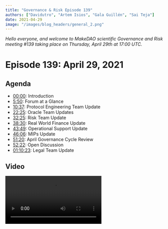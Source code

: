 ```yaml
---
title: "Governance & Risk Episode 139"
authors: ["Davidutro", "Artem Isios", "Gala Guillén", "Sai Teja"]
date: 2021-04-29
image: "/images/blog_headers/general_2.png"
---
```


_Hello everyone, and welcome to MakeDAO scientific Governance and Risk meeting #139 taking place on Thursday, April 29th at 17:00 UTC._

# Episode 139: April 29, 2021

## Agenda

- [00:00](https://youtu.be/ZKMRegxLLXU): Introduction
- [5:50](https://youtu.be/ZKMRegxLLXU?t=350): Forum at a Glance
- [10:37](https://youtu.be/ZKMRegxLLXU?t=637): Protocol Engineering Team Update
- [22:25](https://youtu.be/ZKMRegxLLXU?t=1345): Oracle Team Updates
- [32:25](https://youtu.be/ZKMRegxLLXU?t=1945): Risk Team Update
- [38:30](https://youtu.be/ZKMRegxLLXU?t=2309): Real World Finance Update
- [43:49](https://youtu.be/ZKMRegxLLXU?t=2621): Operational Support Update
- [46:06](https://youtu.be/ZKMRegxLLXU?t=2763): MIPs Update
- [51:20](https://youtu.be/ZKMRegxLLXU?t=3080): April Governance Cycle Review
- [52:22](https://youtu.be/ZKMRegxLLXU?t=3142): Open Discussion
- [01:10:23](https://youtu.be/ZKMRegxLLXU?t=4223): Legal Team Update

## Video

<Video src="https://youtu.be/ZKMRegxLLXU" />

## Introduction

### Agenda and Preamble

#### LongForWisdom

[00:00](https://youtu.be/ZKMRegxLLXU)

- Hello everyone, and welcome to MakeDAO scientific Governance and Risk meeting #139 taking place on Thursday, April 29th at 17:00 UTC. My name is LongForWisdom, and I'm the Governance facilitator for MakerDAO.
- Feel free to interrupt. If you have comments or questions for any of those giving updates, please ask.

## Governance Update

#### Payton Rose

[01:13](https://youtu.be/ZKMRegxLLXU?t=73)

- It has been a busy Governance week. Two executives have passed our [standard weekly executive](https://vote.makerdao.com/executive/system-surplus-buffer-increase-and-burn-parameter-changes-yfi-a-addition-to-liquidations-2-0?network=mainnet#proposal-detail) that includes the system surplus buffer increase, burn parameter changes, and also YFI-A addition to Liq 2.0. Before the call, we were discussing the burner and surplus buffer. Sam will now jump in and talk about the lerp module he wrote that will go live.
  - SamM: We are using the lerp module to increase the surplus buffer. It's set to go from 30 to 60 million beginning tomorrow morning. It will take 99 days to meet the 60 million, targeting approximately 75% towards the surplus buffer and 25% toward the burner.
    - Payton: Awesome! And it's permissionless as well, which is exciting.
- The other executive that passed was our [Monthly Governance Cycle](https://vote.makerdao.com/polling/QmTxRwyh?network=mainnet#poll-detail) containing all the MIPs for the last month. Big congratulations to our four new core units being Content Production, Growth, MakerDAO Shop, and Protocol Engineering.
- We also had the [Declaration of Intent for eurDai](https://forum.makerdao.com/t/mip13c3-sp10-declaration-of-intent-eurdai/6766/17) and [MIP amendments](https://vote.makerdao.com/executive/approve-april-2021-governance-cycle?network=mainnet#proposal-detail) that passed for MIPs 4, 9, and 0. Those MIP sets added second collateral greenlight poll and allowed MIPs to be amended via the weekly cycle for their first three months of passage. Check that out if you want more detailed information.
- Concerning polls, [all four Liq 2.0 polls](https://forum.makerdao.com/t/maker-relay-ep-42/7673/1) passed. This will be moving wBTC-A and all three ETH Vaults into the Liq 2.0 framework slated for tomorrow's vote.
- Reminder: there are four days left to submit your greenlight votes on the most recent collaterals.
- Concerning Gov Alpha, we will have a meeting today with some parties interested in voting delegates. We will discuss the process and the framework. Hopefully, we'll have a detailed update on that next week.
- We are working on a GitBook Maker operation manual to assist with protocol knowledge and procedures. It is going to be helpful. We are drafting some changes to the Forum organization, so don't get too attached to the home page. We are going to be switching things around for the better.

#### Questions

- Aaron: Does the lerp module take into account the payroll deductions from the surplus buffer?
  - SamM: No. When it was crafted, we were not certain that it was going to pass.
  - Brian McMichael: Payrolls are ultimately going to be handled by the Keg, a streaming solution. The lerp is more of a point-to-point, but Keg's purpose was built for this. We'll get that out soon.
  - SamM: Coincidentally, the liquidations from yesterday completely countered the budget.
  - LongForWisdom: Yes, that's probably true.

## Weekly Updates

### Forum at a Glance

#### Payton

[5:50](https://youtu.be/ZKMRegxLLXU?t=350)

[Forum at a Glance - Forum Thread](https://forum.makerdao.com/t/forum-at-a-glance-april-23-29/7728)

##### Three-Point Summary

- “Holy liquidations Batman!” April 28th saw over \$15M of ETH effectively liquidated from ETH-B, ironically right before ETH hit an ATH.
- Liquidations revenue kick-started the burner, with over 300 MKR burned in 24 hours :fire:
- The peg remains strong, with ETH volatility likely to blame for a slight VWAP increase of DAI to \$1.002

##### Announcements

- Make sure to check out the [MIP45 Audit Summary](https://forum.makerdao.com/t/mip45-audit-summary/7612) if you haven’t had the chance yet!
- It’s the end of an era with the announcement that @Davidutro is [Retiring the Community Call](https://forum.makerdao.com/t/retiring-the-community-call/7694). It's sad. I'll leave it up to David!

#### David Utrobin

##### Community Call Farewell

[06:37](https://youtu.be/ZKMRegxLLXU?t=397)

- On Tuesday, I announced the end of the Community Call in its current form. The Community call has been the longest-running call at MakerDAO for the last few years. I've had the pleasure of hosting it. The Community Call covered weekly updates from Maker, issue discussion, special guests, and interesting technology in our space. The scope has been transformed and changed along with MakerDAO. As MakerDAO grows, we are seeing a large growth of specifically scoped community calls happening.
- I made a [forum post](https://forum.makerdao.com/t/retiring-the-community-call/7694) showing a graphic of the different types of public calls emerging. It appears to be the right time to retire the Community Call in its current form as a generalized community call. However, out of the ashes, phoenixes will rise (emphasis on the plural). I'm anticipating a lot of more tightly scoped calls. The Content Production Core Unit partnering with Growth and other Core Units will take over that Tuesday slot and do a version of the Community Call focusing on guests, BD verticals, etc. In the meantime, the Community Call is officially retired in its current form.

##### Discussions

- [Debt floor and smallholder consequences](https://forum.makerdao.com/t/debt-floor-and-smallholder-consequences/7637)
  - @jumnhy's first post to the forum asks about the state of the Debt Floor (dust) and what the community can be doing for small account holders.
- [Who do I call, if I want to call MakerDAO?](https://forum.makerdao.com/t/who-do-i-call-if-i-want-to-call-makerdao/7617)
  - @purrfection harks back to international politics and wonders how the DAO can effectively communicate with outside groups.

##### Signal Requests

- [Increase the DSR](https://forum.makerdao.com/t/signal-request-increase-the-dsr/7703)
  - @mrabino1 signals for an increase to the DAI Savings Rate, with multiple options for a “temperature check” of the community’s commitment to a positive DSR.
- [Adjust KNC-A Debt Ceiling](https://forum.makerdao.com/t/signal-request-adjust-knc-a-debt-ceiling/7706)
  - @monet-supply signals for action on KYC-A, following an announcement that KyberDAO will be moving to a new token.

### Protocol Engineering Team Update

#### Christopher Mooney

[10:37](https://youtu.be/ZKMRegxLLXU?t=637)

- It's a major accomplishment now that our team is called Protocol Engineering instead of Smart Contracts. Smart contract engineers are now moving from the foundation to a well-structured DAO. Hurrah!
- The Protocol Engineering team will be hosting office hours every Tuesday morning to make inquiries from other engineers in this space. You can also use #dev or #help on RocketChat for smaller inquiries.
- The Liq 2.0 executive is in Kovan, which includes all three Ethereum collateral types and wBTC. We're planning to put it on executive this Friday. It is big in terms of the number of assets under Liq 2.0. If there are any keepers on the call, Liquidations 2.0 is now taking liquidations. Still, we haven't seen anyone yet using the flash lending capability. There is a reference implementation of a keeper put out by the Integrations Team at the foundation. I want to encourage people to play with that and report any bugs for the two current active types, YFI, and LINK. If you manage to catch a liquidation or force liquidations yourself, and if there's a bug, please report it in #dev on RocketChat.
- The strength of Liquidations 2.0 helps us lean on Defi and single block composability to provide the liquidity to backstop the protocol without having a minimum of one keeper running on all the collateral types using that type of liquidation. We're in the same paradigm that we're with Liq 1.2, in which we need UIs or capitalized keepers to show up. It's going to be important that a keeper is running by next week.
  - Brian: I want to reiterate on the keepers. We had the big wave of liquidations the other day. Those went well with the Liq 1.0 system, and at this point, we've got a better infrastructure build-up around Liq 1.0 than we will around Liq 2.0 in the week. There are a lot of opportunities. If we have another drawdown, we're not in the same place infrastructure-wise as we're with the current system. If somebody else doesn't do it, we'll put out something for a hackathon project because we could use several different reference implementations. We would all like to have more versions of keepers that can interact with the system; ideally, we will integrate with AMMs, which will solve many problems. Still, after the Black Thursday event, we made many assumptions that 'if we build, they will come,' but that did not work. We need your help going forward.
  - Kurt: For future upgrades, the system should prioritize having more infrastructure in place and tested beyond smart contracts before rolling out to significantly large collaterals within two weeks. That is a general risk management consideration for future engineering projects.
  - Chris: There's certainly risk with staying on Liq 1.2. The liquidation process that we just had that was over 18 million USD almost filled the liquidations box with that one vault that gas liquidated. It's difficult to know the old auction systems and how well-capitalized these things will be. It's nerve-wracking at the beginning to see the bids. We were down around 12 million. We were undercapitalized by 12 million on that before the auctions were completed. There's a risk if we don't move as well.
  - Brian: On behalf of everyone from the protocol Engineering team, I want to thank the Maker community for making this transition possible.
- Chris: Regarding mandated actors, there's a multi-sig that has multiple members across multiple teams that were funded or will be funded once the monthly executive is executed. It will roughly put three months' worth of monthly operating expenses for the Protocol Engineering team into a smart contract that would be available in case of an emergency. Right now, it's funded through Dai. However, this is intended to use for emergencies. There is an entire class of emergencies concerning Dai losing value or becoming volatile. It's better to swap that Dai for non-volatile equivalent assets like USDC. If we end up in an emergency, we've at least three months of funding that will help the team clean things up or reboot the protocol and whatever is needed as long as it isn't tied to the fate of Dai.
  - Brian: Benefit of this is we will get Dai back out in the market, and it's liquid. Second, if we take on collateral types like USDC and those that go bad on this, it's unlikely that those will also go bad in the same situation that Dai does. We're trying to diversifying some of the risks through other assets.

#### Questions

- LongForWisdom: With regards to transition, do you guys have the date that you're officially free?
  - Chris: I don't have an exact date, but it's around the first week of May.
  - Brian: The Foundation hasn't told us when they are firing us. We will let you know, haha.
- LongForWisdom: Should we consider delaying big ones until we have the solid infrastructure around Liq 2.0?
  - Chris: It has been considered, and it's that risk trade-off that we just mentioned. The assessment is that with too large a pullback, the old liquidation system can't perform well. We're confident that the new system can. It requires a back stopper running. The biggest risk is that we haven't seen that backstop keeper appears in the community, and foundations can't run one.
  - LongForWisdom: That seems strange to me. Liquidation works as long as there isn't a significant pullback. Wherein for Liq 2.0, we don't know the pullback effect. It could be bad if those keepers aren't up.
  - Chris: We know that the keepers that exist can handle around 20 million in liquidations. We could anticipate that the bidding we saw with these large liquidations can also occur on a 20 million liquidation. There're some assumptions baked into it, but I think that's fine.
  - Brian: If you got the skills, assume that you know there will be a huge opportunity for cheap collateral in a major pullback. However, if everybody has the same idea, then we will liquidate you at market price. If you're on your own and nobody else has done that, you're going to get some deals.

### Oracle Team Update

#### Nik Kunkel

[22:25](https://youtu.be/ZKMRegxLLXU?t=1345)

- We're getting ready to post the Oracle Core Unit proposal. I spend most of my days now speaking with lawyers, which is not so fun. Regarding the ABDK side of things, we are already in touch with them to complete the final audit reports and announce it soon as we get that information.
- We're going to redeploy all of the existing Uniswap LP oracles to the new version that, through the help of the SC team, especially Kurt, has been optimized. It's quite efficient and will save a lot of gas fees. We want to do the rollout within the next couple of weeks. It will be dependent on how much we're trying to stuff inside the executive votes. I am not sure what the SC team planned out there, but we may have to wait until the following week if it's a bloated spell. The gas limit was raised this past week. We may have more wiggle room than we think.
- There was a [dark feed that wanted to off-board](https://forum.makerdao.com/t/7555/1). They've already shut down their feed. We need to remove their key from the oracle SC. We also need to add a Defi saver. We will work with those guys to make sure that we get those into some spells. It's a heavy operation because every time we onboard or offboard oracles, we need to get on a call with them and add or remove the feed. We currently have 15-20 oracles, which is a very heavy operation. We may perform two phases.
- Concerning Oracle R&D, we have a new pricing tool that we've been working on for an extremely long time. It's been almost a year in the final stages of testing. We want to push it out within the next few weeks. It's called `Gopher.` Currently, if you want the price of ETH-USD, you go to all the different exchanges that have ETH-USD. When you have the data, you can go through whatever data processing you want and then spit out the price. That model is inefficient because if you're querying many exchanges, some of the APIs don't respond in time, and others may time out. A better way would be to ping exchanges for all the data and prices constantly. You will have all of those prices cached. When you want to know the price, let's say ETH-USD, you now have all the data for signal processing.
- In parallel, we've another new feature that we call `Spire,` which enables another P2P solution to back up the Oracle system. Many of you might be aware that we had issues with Scuttlebutt within the past year, particularly thanksgiving. Scuttlebutt is a P2P network where all of the feeds are exchanging price messages.
- Regarding the Oracle Stack, we want to make sure that everything is hyper resilient. If any of the components breaks, such as pricing tools, then there is a backup pricing tool. If this networking layer breaks, then there is another networking layer. Hence, with `Spire,` we will have Lib P2P acting in parallel with Scuttlebutt. If Lib P2P fails, we have Scuttlebutt and vice-versa. The next step would be to get the client diversity, just like ETH 2.0 has multiple clients; We have Teku, Nimbus, Prism, and Lighthouse. We want to have multiple reference implementations that follow the same common spec. Right now, we have one oracle client, `Omnia.` We are beginning to create a second reference implementation called `Ghost.` after that, I would like to see a third-party team as part of the core unit to give some money in helping to create different client and maintain them. This diversification helps us to stay away from repeating the same design approach.

### Risk Team Update

#### Primoz Kordez

[32:25](https://youtu.be/ZKMRegxLLXU?t=1945)

- We are preparing to release the next batch of proposed parameters for Liquidations 2.0 for the remaining vault types. We will propose parameters for the ten smaller vault types. We will cover them this week, and next week, we'll propose some parameters for Uni LPs. According to the plan, we have all vault types activated apart from stable coins and PSM in Liquidations 2.0. It should take less than three weeks but depends on the voting process and the Smart Contracts team to implement everything according to the plan.
- As was mentioned today, @Monet-supply made a [signal to lower the KMC debt ceiling to zero](https://forum.makerdao.com/t/signal-request-adjust-knc-a-debt-ceiling/7706) because the KMC token is being migrated to a new version. We need to disable the vault. There are a few methods to do that. We will likely propose to decrease the DC. We can gradually increase the stability fee, and at some point, we will probably disable Oracles. We will then see whether the new KMC token will be onboarded soon after because this was the lowest utilized vault. We have seen 10,000 debt exposure on average in the past, and this vault costs Maker more than it was earning through the stability fees.
- We started preparing for a new set of collaterals evaluations. There was a consensus between other facilitators that the future focus will be on Sushi LPs. A few applications for Sushi LPs were already [posted](https://forum.makerdao.com/c/collateral-onboarding/co/17) this week, and we will likely soon choose between those pairs to begin working on evaluations.
- Yesterday, we had an analysis on ETH-B auctions. Surprisingly, the bids were solid this time. This surpassed expectations because ETH-B auctions haven't been perfect in the past. I'm going to mention a few metrics; There were about 360 auctions in total. The total amount of debt liquidated was 16 million, penalty fees collected 2 million, which is a full collection of penalty fees. There were only 16 auctions where a fraction of penalty fees were not collected. Maker could collect another 20 thousand more Dai. There were between two to three addresses that were bidding, which is more than usual. There were also two-thirds of initial bids or zero bids, something that was observed in the past. The good news is that Liq 2.0 will make zero bids impossible. From the Maker side, the outcome was great. We saw a good response. We also confirmed the `box.` The pending liquidation size limit isn't too high. Keepers were fairly capitalized. the most significant metric is the profit keepers made or how much the vault owners lost. This number was good considering the best results because auctions settled on average at 4% below market price. This means that vault owners lost penalty fees and another 4%.
- We had surplus auctions, the so-called `flap` auctions. We hit the 30 million surplus. They are doing fine. MKR being sold in these auctions is on average 5% above market prices. There isn't a large number of keepers bidding in these auctions. On the other hand, we won't be seeing this huge amount of `flaps` anymore because we are increasing the surplus buffer unless we have a larger liquidation event again.
- Besides the ongoing release of Liq 2.0 parameters, we are also working on updating risk parameters. Usually, on our side, at the end of the month, we update three premiums DCs, which are then used for the parameter proposal group that meets next week. We expect to have new suggested parameters for May.

### Real-World Finance Team Update

#### Sebastien Derivaux

[38:30](https://youtu.be/ZKMRegxLLXU?t=2309)

- Update on NewSilver: More loan audits were made last week, and now we have half a million invested in this NewSilver vault.
- We have a call with the legal team next week to discuss monthly due diligence and concentration in Florida. Initially, we made the limit of 30% in maximum exposure of any state in the US, but there's been a lot of activity in Florida. We will ask him about stopping low-exposure loans in Florida if the threshold is met. Otherwise, everything is working fine. There was also the new drop of investors in the pool, making repayment of Maker loan. That's why it's 400k; we can know that all the smart contracts are working from this.
- Regarding collateral onboarding, we will try to push a new batch of Centrifuge assets either the end of next month or the first week of June to be ready on our side and evaluate up to 4 Centrifuge assets. We will be able to onboard whatever Governance decides.
- We made progress on trust models as well. Matthew [released new documents](https://forum.makerdao.com/t/rwa001-a-custody-agreement/7724) today. we're still confused about its success as well as the other ones.
- I had a call with a lawyer yesterday. A month ago, it was the first call with Arnold & Porter LLP. We had a call with a partner in the US who's an expert in structure finance, and he has some connections with Arnold & Porter. They also lobbied for crypto in Washington. They have good expertise in regulation as well. I will write documentation about MakerDAO and the regular assets for MakerDAO to help them get up to speed. If everything works, we will begin to hire them next month to audit NewSilver investments.
- Finally, we surpassed 10 million in monthly revenue, which is an all-time high. I will present the monthly financial reports early next week, and maybe we will be able to discuss them in the next G&R call.
  - David: How much revenue we made from PSM this month?
  - Seb: I don't have a hard number, but I saw they were below 1 million, which is relatively insignificant for Maker.

### Operational Support Update

#### Juan Guillén

[43:49](https://youtu.be/ZKMRegxLLXU?t=2621)

- We have been busy transitioning to SES and incorporating a lot of feedback that's been given to us. Amy is working in the background on various projects in the foundation.
- Regarding Know Your MIP, we had Stani from Aave and some presenting [KYM #8](https://forum.makerdao.com/t/know-your-mip-kym-08-mip50-direct-deposit-module-monday-april-26th-17-00-utc/7566/3). MIP50 was very interesting. The recording is on YouTube.
- Yesterday, we had [MCO2](https://forum.makerdao.com/t/collateral-onboarding-call-31-mco2-token-wednesday-april-28-16-00-utc/7615), a carbon credit market application, the MIP6 application that is already on YouTube.
- On the core units side of things, we had [Request Network last Friday](https://www.youtube.com/watch?v=9nwTPJo3d50) explaining how to use it and showing their new features. Tomorrow, we will have a [workshop to set up OKRs](https://forum.makerdao.com/t/core-unit-rituals-01-okrs-workshop-with-andy/7682) with Andy from SCS.

### MIPs Update

#### David Utrobin

[46:06](https://youtu.be/ZKMRegxLLXU?t=2763)

![](https://i.imgur.com/iKL6ZuL.png)

![](https://i.imgur.com/RZiiYgN.png)

![](https://i.imgur.com/7CtbfHD.png)

![](https://i.imgur.com/eoYc7vh.png)

![](https://i.imgur.com/90n3Cpa.png)

![](https://i.imgur.com/GWoXvUR.png)

![](https://i.imgur.com/RsXiY05.png)

![](https://i.imgur.com/OmQQP4g.png)

![](https://i.imgur.com/KULr1Nl.png)

## Procedural

### April Governance Cycle Review

#### LongForWisdom

[51:20](https://youtu.be/ZKMRegxLLXU?t=3080)

- We managed to avoid the issues we had with MKR voters this month, at least for the MIPs. We had trouble getting things passed in time for the executive on Monday. It worked out in the end, but it's good to highlight this situation. This is the main reason why we are proposing the change to the Monthly Governance cycle, which David referred to as [MIP51](https://forum.makerdao.com/t/mip51-monthly-governance-cycle/7366). Hopefully, that will help resolve the issue in the future. It includes changes to the way that the monthly event cycle works. We may take time next month to discuss it when it goes into voting.

## Open Discussion

[52:22](https://youtu.be/ZKMRegxLLXU?t=3142)

### Governance Core Cycle

- LongForWisdom: This is the moment for everyone to present comments or questions regarding the last monthly cycle. Chris Mooney states that he is in support of the change. It should change the Governance cycle slightly and make things easier around executives. I encourage everyone to read over MIP51 to have an understanding of how things are changing. Also, we saw a lot of new Core Units get ratified. We offer congratulations to those facilitators and those within those Core Units that went through. It's been fantastic to see more people joining the DAO.

### MKR compensation working group

- David Utrobin: I am curious whether there is an update concerning the MKR compensation working group? We have to discuss all these queries coming to fruition.
  - LongForWisdom: I haven't mentioned it up to this point because the group was not yet ready to publicly state anything definitive. We met last Friday, and we've been meeting every day since then to discuss various things. We are making progress. We continue leaning towards guidelines and strict restrictions. The hope is to lay out some guidelines, Core Units that are less sure about MKR compensation. Also, guidelines that allow Governance to compare individual core units' compensation structures against the guidelines that we put initially release. We set a rough target for May 10th to have something substantial and formal released for everyone. In the meantime, we will continue to work on it.
  - Payton: We approved protocol engineering testing. They've got some contracts working, but will there be further discussion on that structure, or will that be included in an upcoming executive?
  - Derek: Are you referring to the mechanism or the quantity?
  - Payton: The mechanism has already been approved in terms of minting or how it's done.
  - Derek: Perfect. Brian has written a contract called DssVest. We have a specification written up for it. I imagine us submitting it to the forum within the next few weeks. I want to keep the focus on Liq 2.0 for the time being. Nonetheless, it's written up and will be posted as soon as we get past this hurdle of Liquidations.

### Governance and Risk Meeting Structure Discussion

- LongForWisdom: Does the structure of this meeting meet the audience's requirements? Could it be more effective, and how well would it scale as we add more Core Units? Some people state that they like it the way it is. Other people would like to see some changes. Does anybody want to chime in?
  - Chris Mooney: I tried to change the format of the Protocol Engineering team meeting disclosure. I was doing stand-up with the entire DAO, and we had to surface the important stuff at some point. I like the format of this meeting. I think it's necessary. It's going to have to change shape, and it's funny that it's "Governance and Risk" because we are a little off that mandate. It's more like an all-hands.
  - LongForWisdom: Yes, that's fair. I have this bad habit of assuming everything is Governance because it all involves Governance knowing things.
  - Kurt: I was going to make that exact point. All decision-making for the DAO falls under Governance.
- Aaron (in the chat): When will Growth have a section in this meeting?
  - LongForWisdom: Probably next week. I haven't yet spoken with anybody from the new Core Units. They are all welcome to do a weekly update. I encourage you to get in touch with me to slot a regular segment. I hope we will begin to see biweekly updates.
- David Utrobin: This call is primarily focused on updates and issue discussion. Eventually, updates will continue to grow. The benefit of having the "issue discussion" as part of this call is that everyone is present; it's an all-hands event, and you have all of the key people ready to give feedback. If we were to split off the Governance and Risk meeting in the future, my recommendation would be to do a town hall for updates and a town hall for issue discussion. Make sure that people attend both at similar levels of importance. My main concern is with this call becoming way too bloated through the growth of Core Units and issues, etc.
  - LongForWisdom: The issue discussion concern is important. As you say, it's a chance for people to discuss whatever they want with all the involved people. I haven't explicitly considered splitting up, but we could potentially do something like that. We could publically split up this meeting and follow an agenda of the first 45 minutes for updates, and at the end, we initiate the discussion. Anybody can show up to both calls.
  - David Utrobin: Yes, I like that idea a lot.
  - LongForWisdom: Five-hour-long calls are a shock. I want to avoid adding time to this meeting. I know a lot of people find this useful. Some people are already frustrated by its length. It's one and a half hours long on a regular. I wouldn't want to push far above that. @juanjuan, I know you had some comments on the meeting. Do you have anything to share?
  - Juan Guillén: I'm a little more empathetic. I want to make sure that we don't talk to only each other and that we are more inclusive. I'm thinking about the objective of this call; what the audience wants and why. I asked many questions to several people. I would like to know if the people who see this once a week believe that's enough for them? What was the objective of the call: more to discuss things, give updates? That's the road I went down. Unfortunately, I don't have a solution. I would like to hear any ideas and opinions.
  - David Utrobin: Regarding the discussion section, one of our disadvantages is that we don't plan very deeply for what we will discuss. Generally, it works out. But it is critical to know who the relevant people are to discuss certain issues and make sure they are available and present for when those issues are discussed. If we do split off into more focused "issue discussion calls," inclusivity is a huge deal by being able to have everybody there and synced. It's very important to have that.
- LongForWisdom: We often run these calls, and we have fairly full audiences, right? But it tends to be the same people speaking, those that are most familiar. If you are someone in these calls which doesn't often speak, and there's anything you want to share with me privately that you think we could do to make it easier, please feel free to speak right now.
  - Kurt: It's important to not get in the habit of making decisions on this call. Any call will not line up well with at least one participant's time zone, And people may have other reasons they can't make a call. It's important to emphasize the more asynchronous forms of communication for finalizing decisions, namely the Forum and RocketChat, for more ephemeral things.
  - LongForWisdom: That's another good point. That's always been the goal, to avoid actual decision-making in these calls. Generally, we do fairly well with that. We often have people proposing courses of action, but we don't determine them, not in the regular call. However, there are some emergency examples that we had.
  - Kurt: Many contexts come through in this call. Now that we have the great summaries, people can catch up on them and review the discussions. Thereby, they can raise it in a separate forum post. Even though we don't explicitly make decisions, sometimes the context of this call carries through to what the decision will be. It's important to make sure that it gets out there and everyone has a chance to respond.
- Payton: Would an anonymous question line help make sure we can get people to answer without necessarily putting them on the spot in front of everyone?
  - LongForWisdom: Yes, that's a good idea, especially for those who watch the call but don't tend to show up live. We could put something like that together.
  - Christopher Mooney: Yes, that's a really good idea. I've seen this done in larger companies, but it also works in our community because people want to maintain their anonymity.
- Matthew Rabinowitz: Another idea would be the mandated actors who go through the normal cycle. In many ways, so much of what is being said on those calls could be pre-recorded and put on YouTube or somewhere else as a reference. People could watch them in advance. Those who don't watch it could hear the top three salient points of that video. This would allow us to get through an entire section much faster where there are all the references elsewhere.
  - Kurt: Any reasons why you suggest video segments as opposed to a text-based format?
  - Matthew Robinowitz: Either way. Some people prefer to talk. Others prefer to type.
  - LongForWisdom: We considered that before, and the concern I have is that it requires more coordination for anyone that wants to keep up to date. With the current setup, the call is during a fixed time; we show up, and then that's all good. If it becomes meaningful to participate, I need to read this document, watch these videos, and show up. But maybe that's something the people and community could perhaps do or would even want to do. Payton has good experience with speeding up meetings, but it may be difficult to enforce it on other people. We can always try.

### Legal Team Update

#### Matthew Rabinowitz

[01:10:23](https://youtu.be/ZKMRegxLLXU?t=4223)

- We worked with Chris through the MIP21 circuit and confirmed that the RWA001A moved 50 Dai back and forth.
- Yesterday, we had a two-hour conference call with WFSF Bank. We went through the entire structure, and they are ready to go. We somewhat of a "chicken in the egg" scenario; the custody account needed to act as a bank account needs to be formed to connect with the broker-dealer. You can't have that until you the trust is formed. We don't have the trust formed yet because the community hasn't greenlighted the transaction. We will perform an interim step; we will use a short form trust agreement that intentionally shortens it. This will be amended and restated by the actual operative document that we'll be putting in the forum in short order. That will allow us to form the account to connect it to the broker-dealer and short-circuit in a couple of weeks. We went through the trust agreement comments that we put forth. I wouldn't say they push back. They have some concerns, but they are integrating them.
- ![](https://i.imgur.com/0a8W6it.png)
- This is an exhibit that has not yet been accepted.t this is the general narrative of what we're trying to advance and into the trust agreement. The entire trust structure includes all the legal documents, credit agreements, and downstream documents. There are hundreds and hundreds of pages that very few people will read. Frankly, the trustee, the LendCo, the trust sponsor are the parties that need to be involved in every line. And they are. The most important idea to grasp is the narrative that we are trying to mimic, what we use with crypto vaults but in a real-world structure. In the context of being a verification agent, the trustee will be responsible for funds that come in and come out before they can issue a loan. Once a loan is repaid, they need to verify the outstanding debt for this given vault and then compare it to the DC. If one is greater than the other, then there's a certain action they have to take, which cuts off the downstream credit and allows the downstream loans from that to unwind organically. It's no different if we took the DC on ETH-A, when it's outstanding at whatever it is, 2 billion, and change it to 1 billion. None of those loans would be foreclosed upon or be liquidated. They would sit there while people would complain that they can't take out new loans.
- The context is the same with the DAO's ability to issue a liquidation order to trigger the liquidation event that the trustee will monitor and check on a routine basis to see if the DAO has initiated that. I always want to stress that this is a nuclear event and, as I [posted in the forum](https://forum.makerdao.com/t/6s-rwa001-a-how-makerdao-is-protected/7723) earlier today, how MakerDAO is protected in this context. The LendCos have certain covenants pursuant to the credit agreement. If they don't meet those requirements, the trustee will be the party that will liquidate LendCo faster than the DAO ever will.
- We spent some time yesterday working through the verification process. This is an essential point for every trustee that is ever going to be a trustee for what this type of structure will be used. It's going through the educational process of learning how to read it at a core level. It doesn't involve cool UI and UX - I like Dai Stats and Maker burn; it's all neat but, if somebody was nefarious, how much of that could be manipulated? We have to make the game theory for how we get the trustee to read the blockchain. Fancy UX portals are neat, but how do they go down the next layer? I sent out a forum post, and Chris went through it and confirmed the sequences. I have a verification portal that I'll be using with WSFS Bank. It's currently in the early alpha stage. the imperative point would be that they need to learn how to affect Etherscan. This is marrying two worlds that never were destined to date. How do you have a trustee that's spectacular with paperwork and perfected UCC1 senior position loans as well as looks at blockchain and the numbers?
- We do have a step sequence portal that's largely automated. We would feel on their perspective. It's like being a pig on roller skates; 'You want me to do what? I click on this contract, and it says `ilk,` what does that mean?' We can all smile at it, but it's true. Eventually, they'll realize it is not a big deal and turn into the routine course of business.
- That is all I have to cover right now. We are in the final stages. I posted the [custody agreements](https://forum.makerdao.com/t/rwa001-a-custody-agreement/7724/8). We were patenting the security agreement, which is a UCC1 document. It's very straightforward. After that, we have the credit agreement, which is 60 pages, followed by the trust agreement. These two last documents contain all the salient points. The community needs to compare them to the term sheet presented. Some minor changes are lightly in favor of the DAO. None of the changes were against it or in favor of me. one major change is the addition of another tenant, which was already outlined in the downstream documents, including Tesla.

##### Further Discussion

- [Someone](https://youtu.be/ZKMRegxLLXU?t=4673): Our RWA Core Unit has attorneys looking at this. Have they given back any input to the community?
  - Sébastien Derivaux: Yes. We are in discussion with Arnold & Porter LLP. We are waiting for the final document from Matthew. We will use them first on the assessment of NewSilver. We will also have those lawyers review this structure. It might take some time, and we could first look at the structure ourselves. We have a good lawyer, Christian, in the community. He might help with that. He is used to those structures. We need to find a good strategy between acting fast, being bulletproof, or 100% confident. First, we need to be sure that it's working. If minor details need to be fixed later, it's less of a big deal. For instance, I checked some documents, but I thought that Cayman Entity has ownership of the funds, and the funds are transferred in US dollars in them, no longer in the Delaware trust. It's the initial MIP. I saw that Martin is now director or at least has executive power in the Cayman's Entity. It seems to be a trustee of the Delaware trust as well. That's what we need to figure out.
  - Frank Cruz: It was going to be Dai that went into Cayman, right?
  - Sébastien Derivaux: Dai would go to the OTC broker, but then the broker would send the funds to the Delaware trust instead of the Cayman Entity. Cayman Entity was the owner of a smart contract but unable to do anything. This was why they couldn't prove that they were the owners of the wallet.
- Matthew Robinowitz: The way this structure is contemplated is that there is a trust sponsor, which is the party that creates or causes the creation of a Delaware statutory trust. In this case, it is a Cayman exempt entity. It becomes in possession of Dai and automates by the smart contract to sends that Dai. There is a gap where it becomes legal in a "term to rest." Dai is sent, bumped, or pushed to the broker-dealer, which will have irrevocable transfer instructions to immediately exchange that dive for US dollars and send them to the Cayman Entities account at WFSF Bank. That account then has irrevocable transfer instructions pursuant to that escrow agreement to transfer those US dollars to the trust that is now underneath and governed by that trust agreement. It's exactly the reverse whenever funds are returned.
  - Sébastien Derivaux: Yes, the irrevocable transfer on the bank account is something that I don't know is possible and how irrevocable it is.
  - LongForWisdom: These are questions for another meeting. Thank you for the update, and it's good to see progress made. I will talk to you all soon!

## Common Abbreviated Terms

`CR`: Collateralization Ratio

`DC`: Debt Ceiling

`ES`: Emergency Shutdown

`GF`: Governance Facilitator

`SF`: Stability Fee

`DSR`: Dai Savings Rate

`MIP`: Maker Improvement Proposal

`OSM`: Oracle Security Module

`LR`: Liquidation Ratio

`RWA`: Real-World Asset

`RWF`: Real-World Finance

`SC`: Smart Contracts

`Liq`: Liquidations

## Credits

- Artem Gordon produced this summary.
- David Utrobin produced this summary.
- Gala Guillén produced this summary.
- Sai Teja produced this summary.
- Everyone who spoke and presented on the call, listed in the headers.

